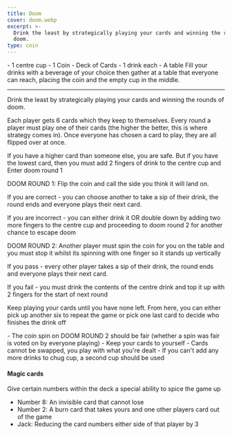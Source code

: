 ```yaml
---
title: Doom
cover: doom.webp
excerpt: >-
  Drink the least by strategically playing your cards and winning the rounds of
  doom.
type: coin
---
```


<GameHero
  cover="/BeerGoggleGames/images/doom.webp"
  alt="Doom"
/>

<GameSection title="Equipment" icon="/BeerGoggleGames/images/liquor.webp">
-   1 centre cup
-   1 Coin
-   Deck of Cards
-   1 drink each
-   A table
</GameSection>

<GameSection title="Setup" icon="/BeerGoggleGames/images/settings.webp">
Fill your drinks with a beverage of your choice then gather at a table that everyone can reach, placing the coin and the empty cup in the middle.

* * *
</GameSection>

<GameSection title="Aim of the Game" icon="/BeerGoggleGames/images/target.webp">
<p>Drink the least by strategically playing your cards and winning the rounds of doom.</p>
</GameSection>

<GameSection title="How to Play" icon="/BeerGoggleGames/images/question.webp">
Each player gets 6 cards which they keep to themselves. Every round a player must play one of their cards (the higher the better, this is where strategy comes in). Once everyone has chosen a card to play, they are all flipped over at once.

If you have a higher card than someone else, you are safe. But if you have the lowest card, then you must add 2 fingers of drink to the centre cup and Enter doom round 1

DOOM ROUND 1: Flip the coin and call the side you think it will land on.

If you are correct - you can choose another to take a sip of their drink, the round ends and everyone plays their next card.

If you are incorrect - you can either drink it OR double down by adding two more fingers to the centre cup and proceeding to doom round 2 for another chance to escape doom

DOOM ROUND 2: Another player must spin the coin for you on the table and you must stop it whilst its spinning with one finger so it stands up vertically

If you pass - every other player takes a sip of their drink, the round ends and everyone plays their next card.

If you fail - you must drink the contents of the centre drink and top it up with 2 fingers for the start of next round

Keep playing your cards until you have none left. From here, you can either pick up another six to repeat the game or pick one last card to decide who finishes the drink off
</GameSection>

<GameSection title="Rules" icon="/BeerGoggleGames/images/rules.webp">
-   The coin spin on DOOM ROUND 2 should be fair (whether a spin was fair is voted on by everyone playing)
-   Keep your cards to yourself
-   Cards cannot be swapped, you play with what you're dealt
-   If you can't add any more drinks to chug cup, a second cup should be used
</GameSection>

<GameSection title="Special Edition" icon="/BeerGoggleGames/images/special.webp">

<h4>Magic cards</h4>

Give certain numbers within the deck a special ability to spice the game up

-   Number 8: An invisible card that cannot lose
-   Number 2: A burn card that takes yours and one other players card out of the game
-   Jack: Reducing the card numbers either side of that player by 3
</GameSection>

<ShareButtons title="Doom" />

<FeedbackCard>
</FeedbackCard>
